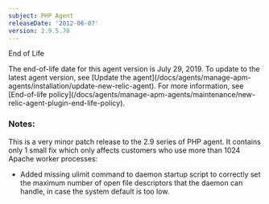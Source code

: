 ```yaml
---
subject: PHP Agent
releaseDate: '2012-06-07'
version: 2.9.5.78
---
```


End of Life

<Callout variant="important">
  The end-of-life date for this agent version is July 29, 2019. To update to the latest agent version, see [Update the agent](/docs/agents/manage-apm-agents/installation/update-new-relic-agent). For more information, see [End-of-life policy](/docs/agents/manage-apm-agents/maintenance/new-relic-agent-plugin-end-life-policy).
</Callout>

### Notes:

This is a very minor patch release to the 2.9 series of PHP agent. It contains only 1 small fix which only affects customers who use more than 1024 Apache worker processes:

* Added missing ulimit command to daemon startup script to correctly set the maximum number of open file descriptors that the daemon can handle, in case the system default is too low.

